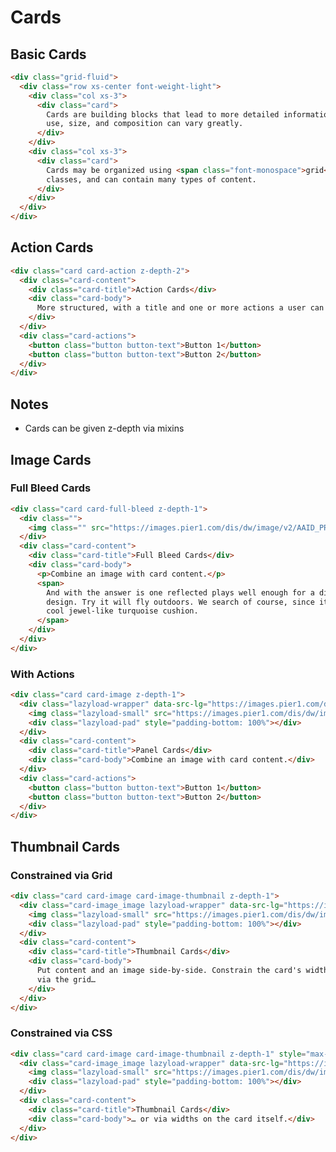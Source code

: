 # Cards

## Basic Cards

```html
<div class="grid-fluid">
  <div class="row xs-center font-weight-light">
    <div class="col xs-3">
      <div class="card">
        Cards are building blocks that lead to more detailed information. Their
        use, size, and composition can vary greatly.
      </div>
    </div>
    <div class="col xs-3">
      <div class="card">
        Cards may be organized using <span class="font-monospace">grid</span>
        classes, and can contain many types of content.
      </div>
    </div>
  </div>
</div>
```

## Action Cards

```html
<div class="card card-action z-depth-2">
  <div class="card-content">
    <div class="card-title">Action Cards</div>
    <div class="card-body">
      More structured, with a title and one or more actions a user can take.
    </div>
  </div>
  <div class="card-actions">
    <button class="button button-text">Button 1</button>
    <button class="button button-text">Button 2</button>
  </div>
</div>
```

## Notes
- Cards can be given z-depth via mixins

## Image Cards

### Full Bleed Cards
```html
<div class="card card-full-bleed z-depth-1">
  <div class="">
    <img class="" src="https://images.pier1.com/dis/dw/image/v2/AAID_PRD/on/demandware.static/-/Sites-pier1_master/default/images/PS73156/PS73156_1.jpg?sw=400&amp;sh=400" />
  </div>
  <div class="card-content">
    <div class="card-title">Full Bleed Cards</div>
    <div class="card-body">
      <p>Combine an image with card content.</p>
      <span>
        And with the answer is one reflected plays well enough for a distinct
        design. Try it will fly outdoors. We search of course, since it above a
        cool jewel-like turquoise cushion.
      </span>
    </div>
  </div>
</div>
```

### With Actions
```html
<div class="card card-image z-depth-1">
  <div class="lazyload-wrapper" data-src-lg="https://images.pier1.com/dis/dw/image/v2/AAID_PRD/on/demandware.static/-/Sites-pier1_master/default/images/ODR09/ODR09_1.jpg?sw=400&amp;sh=400">
    <img class="lazyload-small" src="https://images.pier1.com/dis/dw/image/v2/AAID_PRD/on/demandware.static/-/Sites-pier1_master/default/images/ODR09/ODR09_1.jpg?sw=10&amp;sh=10" />
    <div class="lazyload-pad" style="padding-bottom: 100%"></div>
  </div>
  <div class="card-content">
    <div class="card-title">Panel Cards</div>
    <div class="card-body">Combine an image with card content.</div>
  </div>
  <div class="card-actions">
    <button class="button button-text">Button 1</button>
    <button class="button button-text">Button 2</button>
  </div>
</div>
```

## Thumbnail Cards

### Constrained via Grid
```html
<div class="card card-image card-image-thumbnail z-depth-1">
  <div class="card-image_image lazyload-wrapper" data-src-lg="https://images.pier1.com/dis/dw/image/v2/AAID_PRD/on/demandware.static/-/Sites-pier1_master/default/images/2443389/2443389_1.jpg?sw=400&amp;sh=400">
    <img class="lazyload-small" src="https://images.pier1.com/dis/dw/image/v2/AAID_PRD/on/demandware.static/-/Sites-pier1_master/default/images/2443389/2443389_1.jpg?sw=10&amp;sh=10" />
    <div class="lazyload-pad" style="padding-bottom: 100%"></div>
  </div>
  <div class="card-content">
    <div class="card-title">Thumbnail Cards</div>
    <div class="card-body">
      Put content and an image side-by-side. Constrain the card's width
      via the grid…
    </div>
  </div>
</div>
```

### Constrained via CSS
```html
<div class="card card-image card-image-thumbnail z-depth-1" style="max-width: 33%;">
  <div class="card-image_image lazyload-wrapper" data-src-lg="https://images.pier1.com/dis/dw/image/v2/AAID_PRD/on/demandware.static/-/Sites-pier1_master/default/images/2443389/2443389_1.jpg?sw=400&amp;sh=400">
    <img class="lazyload-small" src="https://images.pier1.com/dis/dw/image/v2/AAID_PRD/on/demandware.static/-/Sites-pier1_master/default/images/2443389/2443389_1.jpg?sw=10&amp;sh=10" />
    <div class="lazyload-pad" style="padding-bottom: 100%"></div>
  </div>
  <div class="card-content">
    <div class="card-title">Thumbnail Cards</div>
    <div class="card-body">… or via widths on the card itself.</div>
  </div>
</div>
```
